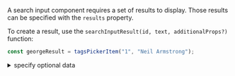 A search input component requires a set of results to display. Those results can be specified with the `results` property.

To create a result, use the `searchInputResult(id, text, additionalProps?)` function:

```javascript
const georgeResult = tagsPickerItem("1", "Neil Armstrong");
```

<details><summary >specify optional data</summary>

An optional data `obj` can be specified to provide additional information to any callbacks e.g. `onValueChange` or `resultRenderer`:

```javascript
const georgeResult = tagsPickerItem("1", "Neil Armstrong", { backendId: 123 });
```

Then in any callbacks:

```jsx
<SearchInput
    results={[georgeResult]}
    onValueChange={(event, { id, text, backendId }) => {
        console.log(backendId);
    }}
/>
```

Or in a custom result renderer:

```jsx
<SearchInput
    results={[georgeResult]}
    resultRenderer={({ id, text, backendId }) => {
        return <div>{backendId}</div>;
    }}
/>
```

</details>
